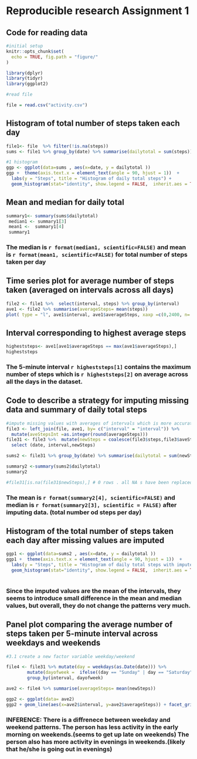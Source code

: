 # Reproducible research Assignment 1
## Code for reading data

```r
#initial setup
knitr::opts_chunk$set(
  echo = TRUE, fig.path = "figure/"
)

library(dplyr)
library(tidyr)
library(ggplot2)

```

```r
#read file

file = read.csv("activity.csv")
```

## Histogram of total number of steps taken each day
```r
file1<- file  %>% filter(!is.na(steps)) 
sums <- file1 %>% group_by(date) %>% summarise(dailytotal = sum(steps))

#1 histogram 
ggp <- ggplot(data=sums , aes(x=date, y = dailytotal ))
ggp +  theme(axis.text.x = element_text(angle = 90, hjust = 1))  + 
  labs(y = "Steps", title = "Histogram of daily total steps") + 
  geom_histogram(stat="identity", show.legend = FALSE,  inherit.aes = TRUE, binwidth = 0.5, pad= 0, bins= 61)


```

## Mean and median for daily total

```r
summary1<- summary(sums$dailytotal)
 median1 <- summary1[3]
 mean1 <-  summary1[4]
 summary1
```

### The median is ```r format(median1, scientific=FALSE)``` and mean is ```r format(mean1, scientific=FALSE)``` for total number of steps taken per day

## Time series plot for average number of steps taken (averaged on intervals across all days)

```r
file2 <- file1 %>%  select(interval, steps) %>% group_by(interval) 
ave1 <- file2 %>% summarise(averageSteps= mean(steps))
plot( type = "l", ave1$interval, ave1$averageSteps, xaxp =c(0,2400, n= 100))

```

## Interval corresponding to highest average steps 

```r
higheststeps<- ave1[ave1$averageSteps == max(ave1$averageSteps),]
higheststeps

```

### The 5-minute interval `r higheststeps[1]` contains the maximum number of steps which is `r higheststeps[2]` on average across all the days in the dataset.

## Code to describe a strategy for imputing missing data and summary of daily total steps
```r

#impute missing values with averages of intervals which is more accurate than daily averages.
file3 <- left_join(file, ave1, by= c("interval" = "interval")) %>%
  mutate(aveStepsInt =as.integer(round(averageSteps)))
file31 <- file3 %>%  mutate(newSteps = coalesce(file3$steps,file3$aveStepsInt)) %>%
  select (date, interval,newSteps)

sums2 <- file31 %>% group_by(date) %>% summarise(dailytotal = sum(newSteps))

summary2 <-summary(sums2$dailytotal)
summary2

#file31[is.na(file31$newSteps),] # 0 rows . all NA s have been replaced with interval average values

```
### The mean is `r format(summary2[4], scientific=FALSE)` and median is `r format(summary2[3], scientific = FALSE)` after imputing data. (total number od steps per day)

## Histogram of the total number of steps taken each day after missing values are imputed
```r
ggp1 <- ggplot(data=sums2 , aes(x=date, y = dailytotal ))
ggp1 +  theme(axis.text.x = element_text(angle = 90, hjust = 1))  + 
  labs(y = "Steps", title = "Histogram of daily total steps with imputed values") + 
  geom_histogram(stat="identity", show.legend = FALSE,  inherit.aes = TRUE,binwidth = 0.5, pad= 0, bins= 61)
  
```

### Since the imputed values are the mean of the intervals, they seems to introduce small difference in the mean and median values, but overall, they do not change the patterns very much.

## Panel plot comparing the average number of steps taken per 5-minute interval across weekdays and weekends

```r

#3.1 create a new factor variable weekday/weekend

file4 <- file31 %>% mutate(day = weekdays(as.Date(date))) %>%
        mutate(dayofweek =  ifelse((day == "Sunday" | day == "Saturday"),"Weekend", "Weekday"))  %>% 
        group_by(interval, dayofweek)

ave2 <- file4 %>% summarise(averageSteps= mean(newSteps))

ggp2 <- ggplot(data= ave2)
ggp2 + geom_line(aes(x=ave2$interval, y=ave2$averageSteps)) + facet_grid(dayofweek ~ .) + ylab("No of steps")+ xlab(" Interval")


```

### INFERENCE: There is a diffrenece between weekday and weekend patterns. The person has less activity in the early morning on weekends.(seems to get up late on weekends) The person also has more activity in evenings in weekends.(likely that he/she is going out in evenings)
